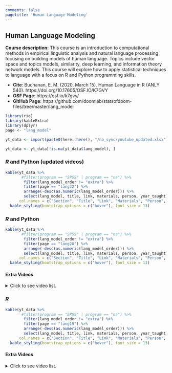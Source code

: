 ```yaml
---
comments: false
pagetitle: 'Human Language Modeling'
---
```


## Human Language Modeling 

**Course description:** This course is an introduction to computational methods in empirical linguistic analysis and natural language processing focusing on building models of human language. Topics include vector space and topics models, similarity, deep learning, and information theory network models. This course will explore how to apply statistical techniques to language with a focus on R and Python programming skills.

- **Cite**: Buchanan, E. M. (2020, March 15). Human Language in R (ANLY 540). https://doi.org/10.17605/OSF.IO/K7GVY 
- **OSF Page**: https://osf.io/k7gvy/
- **GitHub Page**: https://github.com/doomlab/statsofdoom-files/tree/master/lang_model

```r
library(rio)
library(kableExtra)
library(dplyr)
page <- "lang_model"

yt_data <- import(paste0(here::here(), "/no_sync/youtube_updated.xlsx"))

yt_data <- yt_data[!is.na(yt_data$lang_model), ]
```

### *R* and Python (updated videos)

```r
kable(yt_data %>% 
       #filter(program == "SPSS" | program == "na") %>% 
        filter(lang_model_order != "extra") %>% 
        filter(page == "lang22") %>% 
        arrange(-desc(as.numeric(lang_model_order))) %>%
        select(lang_model, title, link, materials, person, year_taught),
      col.names = c("Section", "Title", "Link", "Materials", "Person", "Year Taught")) %>% 
  kable_styling(bootstrap_options = c("hover"), font_size = 13)
```

### *R* and Python

```r
kable(yt_data %>% 
       #filter(program == "SPSS" | program == "na") %>% 
        filter(lang_model_order != "extra") %>% 
        filter(page == "lang20") %>% 
        arrange(-desc(as.numeric(lang_model_order))) %>%
        select(lang_model, title, link, materials, person, year_taught),
      col.names = c("Section", "Title", "Link", "Materials", "Person", "Year Taught")) %>% 
  kable_styling(bootstrap_options = c("hover"), font_size = 13)
```

#### Extra Videos

<details>

  <summary>
  Click to see video list.
  </summary>

```r
kable(yt_data %>% 
       #filter(program == "SPSS" | program == "na") %>% 
        filter(lang_model_order == "extra") %>% 
        filter(page == "lang20") %>% 
        arrange(-desc(as.numeric(lang_model_order))) %>%
        select(lang_model, title, link, materials, person, year_taught),
      col.names = c("Section", "Title", "Link", "Materials", "Person", "Year Taught")) %>% 
  kable_styling(bootstrap_options = c("hover"), font_size = 13)
```

</details>

### *R*

```r
kable(yt_data %>% 
       #filter(program == "SPSS" | program == "na") %>% 
        filter(lang_model_order != "extra") %>% 
        filter(page == "lang19") %>% 
        arrange(-desc(as.numeric(lang_model_order))) %>%
        select(lang_model, title, link, materials, person, year_taught),
      col.names = c("Section", "Title", "Link", "Materials", "Person", "Year Taught")) %>% 
  kable_styling(bootstrap_options = c("hover"), font_size = 13)
```

#### Extra Videos

<details>

  <summary>
  Click to see video list.
  </summary> 

```r
kable(yt_data %>% 
       #filter(program == "SPSS" | program == "na") %>% 
        filter(lang_model_order == "extra") %>% 
        filter(page == "lang19") %>% 
        arrange(-desc(as.numeric(lang_model_order))) %>%
        select(lang_model, title, link, materials, person, year_taught),
      col.names = c("Section", "Title", "Link", "Materials", "Person", "Year Taught")) %>% 
  kable_styling(bootstrap_options = c("hover"), font_size = 13)
```

</details>
